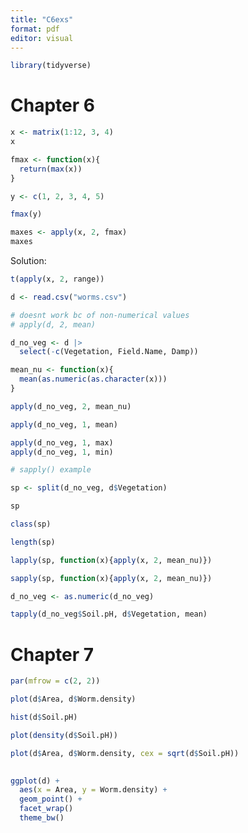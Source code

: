```yaml
---
title: "C6exs"
format: pdf
editor: visual
---
```


```r
library(tidyverse)
```

# Chapter 6

```r
x <- matrix(1:12, 3, 4)
x
```

```r
fmax <- function(x){
  return(max(x))
}

y <- c(1, 2, 3, 4, 5)

fmax(y)
```

```r
maxes <- apply(x, 2, fmax)
maxes
```

Solution:

```r
t(apply(x, 2, range))
```

```r
d <- read.csv("worms.csv")

# doesnt work bc of non-numerical values
# apply(d, 2, mean)

d_no_veg <- d |>
  select(-c(Vegetation, Field.Name, Damp))

mean_nu <- function(x){
  mean(as.numeric(as.character(x)))
}

apply(d_no_veg, 2, mean_nu)

apply(d_no_veg, 1, mean)

apply(d_no_veg, 1, max)
apply(d_no_veg, 1, min)

```

```r
# sapply() example

sp <- split(d_no_veg, d$Vegetation)

sp

class(sp)

length(sp)

lapply(sp, function(x){apply(x, 2, mean_nu)})

sapply(sp, function(x){apply(x, 2, mean_nu)})

d_no_veg <- as.numeric(d_no_veg)

tapply(d_no_veg$Soil.pH, d$Vegetation, mean)
```

# Chapter 7

```r
par(mfrow = c(2, 2))

plot(d$Area, d$Worm.density)

hist(d$Soil.pH)

plot(density(d$Soil.pH))

plot(d$Area, d$Worm.density, cex = sqrt(d$Soil.pH))
    
```

```r
ggplot(d) +
  aes(x = Area, y = Worm.density) +
  geom_point() +
  facet_wrap()
  theme_bw()
```
